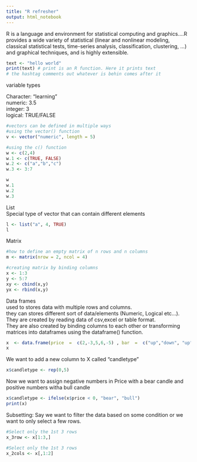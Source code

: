 ```yaml
---
title: "R refresher"
output: html_notebook
---
```

 
R is a language and environment for statistical computing and graphics....R provides a wide variety of statistical (linear and nonlinear modeling, classical statistical tests, time-series analysis, classification, clustering, ...) and graphical techniques, and is highly extensible.

```r
text <- "hello world"
print(text) # print is an R function. Here it prints text
# the hashtag comments out whatever is behin comes after it

```
variable types

Character: "learning"  
numeric: 3.5    
integer: 3  
logical: TRUE/FALSE

```r
#vectors can be defined in multiple ways
#using the vector() function
v <- vector("numeric", length = 5)

#using the c() function
w <- c(2,4) 
w.1 <- c(TRUE, FALSE)
w.2 <- c("a","b","c")
w.3 <- 3:7

w
w.1
w.2
w.3

```

List  
Special type of vector that can contain different elements
```r
l <- list("a", 4, TRUE)
l
```

Matrix
```r
#how to define an empty matrix of n rows and n columns
m <- matrix(nrow = 2, ncol = 4)

#creating matrix by binding columns
x <- 1:3
y <- 5:7
xy <- cbind(x,y)
yx <- rbind(x,y)

```

Data frames  
used to stores data with multiple rows and columns.   
they can stores different sort of data/elements (Numeric, Logical etc...).   
They are created by reading data of csv,excel or table format.   
They are also created by binding columns to each other or transforming matrices into dataframes using the dataframe() function.
```r
x  <- data.frame(price  =  c(2,-3,5,6,-5) , bar  =  c("up","down", "up", "up", "down"))
x
```

We want to add a new column to X called "candletype"

```r
x$candletype <- rep(0,5)
```

Now we want to assign negative numbers in Price with a bear candle and positive numbers witha bull candle

```r
x$candletype <- ifelse(x$price < 0, "bear", "bull")
print(x)
```

Subsetting:  Say we want to filter the data based on some condition or we want to only select a few rows.
```r
#Select only the 1st 3 rows
x_3row <- x[1:3,]

#Select only the 1st 3 rows
x_2cols <- x[,1:2]
```

